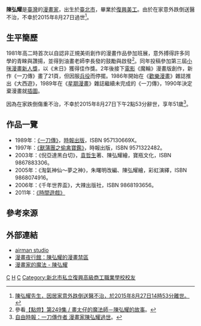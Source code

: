 {{漫畫}}
'''陳弘耀'''{{BD|1964年|7月22日|2015年|8月27日|catIdx=C}}是[[臺灣|臺灣]]的[[漫畫家|漫畫家]]，出生於[[臺北市|臺北市]]，畢業於[[新北市私立復興高級商工職業學校|復興美工]]。由於在家意外跌倒送醫不治，不幸於2015年8月27日過世<ref>[https://www.facebook.com/airman.chen/posts/983818754995466 陳弘耀先生，因居家意外跌倒送醫不治，於2015年8月27日14時53分離世。]</ref>。

== 生平簡歷 ==
1981年高二時首次以自認非正規美術創作的漫畫作品參加班展，意外搏得許多同學的青睞與讚揚，並得到油畫老師李長發的鼓勵與啟發<ref>參看[https://www.youtube.com/watch?v=s8xGlyCUnC0 【點燈】第249集 / 畫ㄤ仔的魔法師－陳弘耀的故事]。</ref>。同年投稿參加第三屆[[小咪漫畫新人獎|小咪漫畫新人獎]]，以《末日》獲得佳作獎。2年後接下[[電影|電影]]《魔輪》漫畫版創作，新作《一刀傳》畫了21頁，但因服[[兵役|兵役]]而停擺。1986年開始在《[[歡樂漫畫|歡樂漫畫]]》雜誌推出《大西遊》，1989年在《[[星期漫畫|星期漫畫]]》雜誌繼續未完成的《一刀傳》，1990年決定棄漫畫就[[插畫|插圖]]。

因為在家跌倒傷重不治，不幸於2015年8月27日下午2點53分辭世，享年51歲<ref>[http://news.ltn.com.tw/news/life/breakingnews/1432828 自由時報：一刀傳作者 漫畫家陳弘耀過世]。</ref>。

== 作品一覽 ==
* 1989年：[http://www.airman-studio.com/tw/works/series.asp?id=2 《一刀傳》]{{dead link|date=2018年5月 |bot=InternetArchiveBot |fix-attempted=yes }}，[[時報文化|時報出版]]，ISBN 957130669X。
* 1997年：[http://www.airman-studio.com/tw/works/series.asp?id=4 《獸蒲團之偷禽寶鑑》]{{dead link|date=2018年5月 |bot=InternetArchiveBot |fix-attempted=yes }}，時報出版，ISBN 9571322482。
* 2003年：《倪亞達黑白切》，[[袁哲生|袁哲生]]著、陳弘耀繪，寶瓶文化，ISBN 9867883306。
* 2005年：《淘氣神仙～夢之神》，朱曙明改編、陳弘耀繪，彩虹演繹，ISBN 9868074916。
* 2006年：《千年世界盃》，大辣出版社，ISBN 9868193656。
* 2011年：[https://web.archive.org/web/20120410092856/http://www.airman-studio.com/tw/works/series.asp?id=29 《時間遊戲》]

== 參考來源 ==
{{reflist}}

== 外部連結 ==
* [http://www.airman-studio.com/  airman studio]
* [http://www.wretch.cc/blog/gunyoyo 漫畫夜行館：陳弘耀的漫畫禁區]
* [http://www.youtube.com/watch?v=QDeiIcZq4hI 漫畫家的魔法 - 陳弘耀]

[[Category:臺灣漫畫家|C]]
[[Category:陳姓|H]]
[[Category:台北市人|C]]
[[Category:新北市私立復興高級商工職業學校校友|Category:新北市私立復興高級商工職業學校校友]]